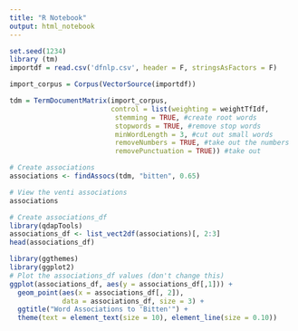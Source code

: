 ---
title: "R Notebook"
output: html_notebook
---

```{r}
set.seed(1234)
library (tm)
importdf = read.csv('dfnlp.csv', header = F, stringsAsFactors = F)
```

```{r}
import_corpus = Corpus(VectorSource(importdf))
```
```{r}
tdm = TermDocumentMatrix(import_corpus,
                         control = list(weighting = weightTfIdf,
                          stemming = TRUE, #create root words
                          stopwords = TRUE, #remove stop words
                          minWordLength = 3, #cut out small words
                          removeNumbers = TRUE, #take out the numbers
                          removePunctuation = TRUE)) #take out
```
```{r}
# Create associations
associations <- findAssocs(tdm, "bitten", 0.65)

# View the venti associations
associations
```
```{r}
# Create associations_df
library(qdapTools)
associations_df <- list_vect2df(associations)[, 2:3]
head(associations_df)
```

```{r}
library(ggthemes)
library(ggplot2)
# Plot the associations_df values (don't change this)
ggplot(associations_df, aes(y = associations_df[,1])) + 
  geom_point(aes(x = associations_df[, 2]), 
             data = associations_df, size = 3) + 
  ggtitle("Word Associations to 'Bitten'") + 
  theme(text = element_text(size = 10), element_line(size = 0.10))
```